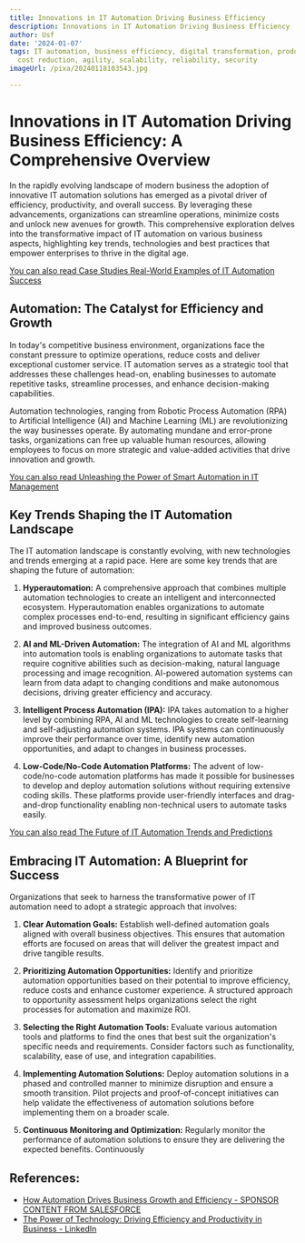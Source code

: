 ```yaml
---
title: Innovations in IT Automation Driving Business Efficiency
description: Innovations in IT Automation Driving Business Efficiency
author: Usf
date: '2024-01-07'
tags: IT automation, business efficiency, digital transformation, productivity, innovation,
  cost reduction, agility, scalability, reliability, security
imageUrl: /pixa/20240118103543.jpg

---
```

# Innovations in IT Automation Driving Business Efficiency: A Comprehensive Overview

In the rapidly evolving landscape of modern business the  adoption of innovative IT  automation solutions has emerged as a pivotal driver of efficiency, productivity, and overall success. By leveraging these advancements, organizations can streamline operations, minimize costs and unlock new avenues for growth. This comprehensive exploration delves into the transformative impact of IT automation on various business aspects, highlighting key trends, technologies and  best practices that  empower enterprises to thrive in the  digital  age.

[You can also read Case Studies Real-World Examples of IT Automation Success](Case%20Studies%20Real-World%20Examples%20of%20IT%20Automation%20Success)


## Automation: The Catalyst for Efficiency and Growth

In today's competitive business environment, organizations face the  constant  pressure to optimize operations, reduce costs  and deliver exceptional customer service. IT  automation serves as a strategic tool that addresses these challenges head-on, enabling businesses to automate repetitive tasks, streamline processes,  and enhance decision-making capabilities.

Automation technologies, ranging from Robotic  Process Automation (RPA) to Artificial Intelligence (AI) and Machine Learning (ML) are revolutionizing the  way businesses operate. By automating mundane and error-prone tasks, organizations can free up valuable human resources, allowing employees to focus on more strategic and value-added activities that drive innovation and growth.

[You can also  read Unleashing the Power of Smart Automation in IT Management](Unleashing%20the%20Power%20of%20Smart%20Automation%20in%20IT%20Management)


## Key Trends Shaping the IT Automation Landscape

The IT automation landscape is constantly evolving, with new  technologies and trends emerging at a rapid pace. Here are some  key trends that are shaping the future of automation:

1. **Hyperautomation:** A comprehensive approach that combines multiple  automation technologies to create an  intelligent and interconnected ecosystem. Hyperautomation enables organizations to  automate complex processes end-to-end, resulting in significant efficiency gains and  improved business outcomes.

2. **AI and ML-Driven Automation:** The integration of AI and ML  algorithms into automation  tools  is enabling organizations to automate  tasks that require cognitive abilities  such as  decision-making, natural language processing and image recognition.  AI-powered automation systems  can learn from data adapt  to changing conditions and  make autonomous decisions, driving greater efficiency and accuracy.

3.  **Intelligent Process Automation (IPA):** IPA takes automation to  a higher level by combining RPA, AI and ML technologies to create self-learning and self-adjusting automation systems. IPA systems can continuously improve their performance over time, identify new automation opportunities, and adapt to changes in business processes.

4. **Low-Code/No-Code Automation  Platforms:** The advent  of low-code/no-code automation platforms has made it possible for businesses to develop  and deploy automation solutions without requiring  extensive coding skills. These platforms provide user-friendly  interfaces and drag-and-drop functionality enabling non-technical users to automate tasks  easily.

[You can also read The Future of IT Automation Trends and Predictions](The%20Future%20of%20IT%20Automation%20Trends%20and%20Predictions)


##  Embracing  IT Automation: A Blueprint for Success

Organizations that  seek to harness the transformative power  of IT automation need to adopt  a strategic approach that involves:

1. **Clear Automation Goals:** Establish well-defined automation goals aligned with overall business objectives. This ensures that  automation efforts are focused on areas that  will deliver  the  greatest impact  and drive tangible  results.

2. **Prioritizing Automation Opportunities:** Identify and prioritize automation  opportunities based on their potential to improve efficiency, reduce costs and enhance customer experience.  A structured approach to opportunity assessment helps organizations select  the right processes for automation and maximize ROI.

3.  **Selecting the Right Automation Tools:** Evaluate various automation tools and  platforms to find the ones that best suit  the organization's specific needs and requirements. Consider factors such as functionality, scalability, ease of  use, and integration capabilities.

4. **Implementing Automation Solutions:** Deploy automation solutions in a phased and controlled manner to  minimize disruption and ensure a smooth transition. Pilot projects and proof-of-concept initiatives can help validate the effectiveness  of automation solutions before implementing them on a  broader scale.

5.  **Continuous Monitoring and Optimization:** Regularly monitor the performance of automation  solutions to ensure they are delivering the expected benefits. Continuously

## References:
- [How Automation Drives Business Growth and Efficiency - SPONSOR CONTENT FROM SALESFORCE](https://hbr.org/sponsored/2023/04/how-automation-drives-business-growth-and-efficiency)
- [The Power of Technology: Driving Efficiency and Productivity in Business - LinkedIn](https://www.linkedin.com/pulse/power-technology-driving-efficiency-productivity-business-nagar)
